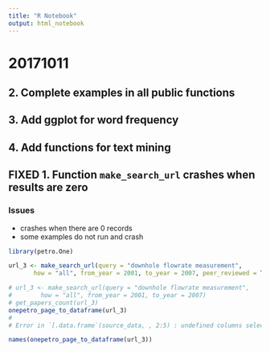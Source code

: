 ```yaml
---
title: "R Notebook"
output: html_notebook
---
```



# 20171011

## 2. Complete examples in all public functions

## 3. Add ggplot for word frequency

## 4. Add functions for text mining





## FIXED 1. Function `make_search_url` crashes when results are zero
### Issues
* crashes when there are 0 records
* some examples do not run and crash

```r
library(petro.One)

url_3 <- make_search_url(query = "downhole flowrate measurement",
       how = "all", from_year = 2001, to_year = 2007, peer_reviewed = TRUE)

# url_3 <- make_search_url(query = "downhole flowrate measurement",
#        how = "all", from_year = 2001, to_year = 2007)
# get_papers_count(url_3)
onepetro_page_to_dataframe(url_3)
# 
# Error in `[.data.frame`(source_data, , 2:5) : undefined columns selected
```

```r
names(onepetro_page_to_dataframe(url_3))
```

